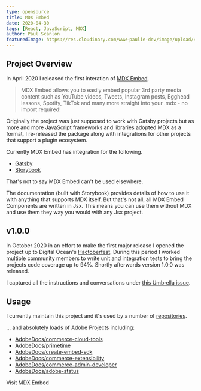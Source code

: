 ```yaml
---
type: opensource
title: MDX Embed
date: 2020-04-30
tags: [React, JavaScript, MDX]
author: Paul Scanlon
featuredImage: https://res.cloudinary.com/www-paulie-dev/image/upload/v1660732359/paulie.dev/2020/04/mdx-embed-og-image_b4apvi.jpg
---
```


## Project Overview

In April 2020 I released the first interation of [MDX Embed](https://www.mdx-embed.com/).

> MDX Embed allows you to easily embed popular 3rd party media content such as YouTube videos, Tweets, Instagram posts,
> Egghead lessons, Spotify, TikTok and many more straight into your .mdx - no import required!

Originally the project was just supposed to work with Gatsby projects but as more and more JavaScript frameworks and
libraries adopted MDX as a format, I re-released the package along with integrations for other projects that support a
plugin ecosystem.

Currently MDX Embed has integration for the following.

- [Gatsby](https://www.gatsbyjs.com/)
- [Storybook](https://storybook.js.org/)

That's not to say MDX Embed can't be used elsewhere.

The documentation (built with Storybook) provides details of how to use it with anything that supports MDX itself. But
that's not all, all MDX Embed Components are written in Jsx. This means you can use them without MDX and use them they
way you would with any Jsx project.

## v1.0.0

In October 2020 in an effort to make the first major release I opened the project up to Digital Ocean's
[Hactoberfest](https://hacktoberfest.digitalocean.com/). During this period I worked multiple community members to write
unit and integration tests to bring the projects code coverage up to 94%. Shortly afterwards version 1.0.0 was released.

I captured all the instructions and conversations under
[this Umbrella issue](https://github.com/PaulieScanlon/mdx-embed/issues/71).

## Usage

I currently maintain this project and it's used by a number of
[repositories](https://github.com/PaulieScanlon/mdx-embed/network/dependents).

... and absolutely loads of Adobe Projects including:

- [AdobeDocs/commerce-cloud-tools](https://github.com/AdobeDocs/commerce-cloud-tools)
- [AdobeDocs/primetime](https://github.com/AdobeDocs/primetime)
- [AdobeDocs/create-embed-sdk](https://github.com/AdobeDocs/create-embed-sdk)
- [AdobeDocs/commerce-extensibility](https://github.com/AdobeDocs/commerce-extensibility)
- [AdobeDocs/commerce-admin-developer](https://github.com/AdobeDocs/commerce-admin-developer)
- [AdobeDocs/adobe-status](https://github.com/AdobeDocs/adobe-status)

<Cta href='https://www.mdx-embed.com/'>Visit MDX Embed</Cta>
